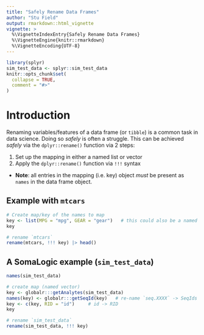 ```yaml
---
title: "Safely Rename Data Frames"
author: "Stu Field"
output: rmarkdown::html_vignette
vignette: >
  %\VignetteIndexEntry{Safely Rename Data Frames}
  %\VignetteEngine{knitr::rmarkdown}
  %\VignetteEncoding{UTF-8}
---
```


```r
library(splyr)
sim_test_data <- splyr::sim_test_data
knitr::opts_chunk$set(
  collapse = TRUE,
  comment = "#>"
)
```


# Introduction

Renaming variables/features of a data frame (or `tibble`) 
is a common task in data science. Doing so _safely_ is often a struggle.
This can be achieved _safely_ via the `dplyr::rename()` function via 2
steps:

1. Set up the mapping in either a named list or vector
1. Apply the `dplyr::rename()` function via `!!!` syntax

* **Note**: all entries in the mapping (i.e. key) object _must_ be
  present as `names` in the data frame object.


## Example with `mtcars`

```r
# Create map/key of the names to map
key <- list(MPG = "mpg", GEAR = "gear")   # this could also be a named vector
key

# rename `mtcars`
rename(mtcars, !!! key) |> head()
```



## A SomaLogic example (`sim_test_data`)
```r
names(sim_test_data)

# create map (named vector)
key <- globalr:::getAnalytes(sim_test_data)  
names(key) <- globalr:::getSeqId(key)   # re-name `seq.XXXX` -> SeqIds
key <- c(key, RID = "id")     # id -> RID
key

# rename `sim_test_data`
rename(sim_test_data, !!! key)
```

